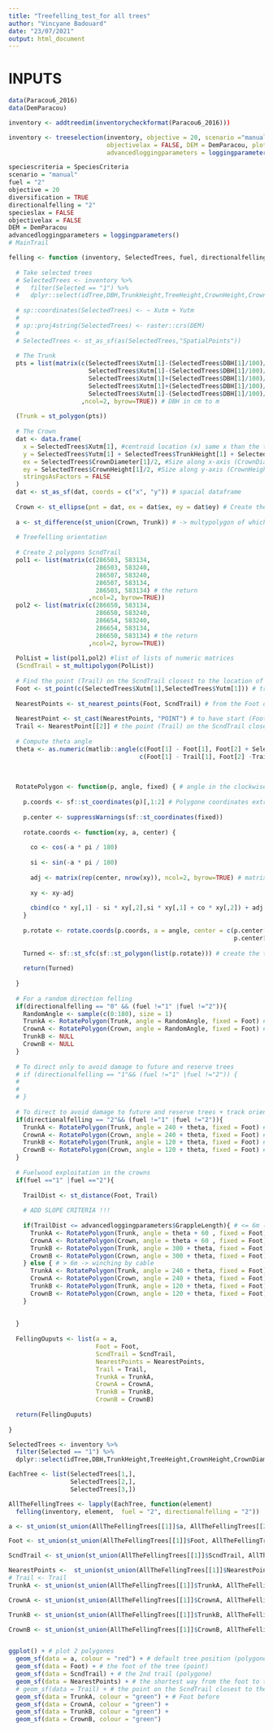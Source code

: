 ```yaml
---
title: "Treefelling_test_for all trees"
author: "Vincyane Badouard"
date: "23/07/2021"
output: html_document
---
```


# INPUTS
```r
data(Paracou6_2016)
data(DemParacou)

inventory <- addtreedim(inventorycheckformat(Paracou6_2016)))

inventory <- treeselection(inventory, objective = 20, scenario ="manual", fuel = "2", diversification = TRUE, specieslax = FALSE,
                           objectivelax = FALSE, DEM = DemParacou, plotslope = PlotSlope, speciescriteria = SpeciesCriteria,
                           advancedloggingparameters = loggingparameters())$inventory

speciescriteria = SpeciesCriteria
scenario = "manual"
fuel = "2"
objective = 20
diversification = TRUE
directionalfelling = "2"
specieslax = FALSE
objectivelax = FALSE
DEM = DemParacou
advancedloggingparameters = loggingparameters()
# MainTrail

```

```r
felling <- function (inventory, SelectedTrees, fuel, directionalfelling, advancedloggingparameters = loggingparameters()) {
  
  # Take selected trees
  # SelectedTrees <- inventory %>%
  #   filter(Selected == "1") %>%
  #   dplyr::select(idTree,DBH,TrunkHeight,TreeHeight,CrownHeight,CrownDiameter,Selected, Xutm, Yutm)
  
  # sp::coordinates(SelectedTrees) <- ~ Xutm + Yutm
  # 
  # sp::proj4string(SelectedTrees) <- raster::crs(DEM)
  # 
  # SelectedTrees <- st_as_sf(as(SelectedTrees,"SpatialPoints"))
  
  # The Trunk
  pts = list(matrix(c(SelectedTrees$Xutm[1]-(SelectedTrees$DBH[1]/100)/2, SelectedTrees$Yutm[1], 
                      SelectedTrees$Xutm[1]-(SelectedTrees$DBH[1]/100)/2, SelectedTrees$Yutm[1] + SelectedTrees$TrunkHeight[1], 
                      SelectedTrees$Xutm[1]+(SelectedTrees$DBH[1]/100)/2, SelectedTrees$Yutm[1] + SelectedTrees$TrunkHeight[1], 
                      SelectedTrees$Xutm[1]+(SelectedTrees$DBH[1]/100)/2, SelectedTrees$Yutm[1],
                      SelectedTrees$Xutm[1]-(SelectedTrees$DBH[1]/100)/2, SelectedTrees$Yutm[1]) # the return
                    ,ncol=2, byrow=TRUE)) # DBH in cm to m
  
  (Trunk = st_polygon(pts))
  
  # The Crown
  dat <- data.frame(
    x = SelectedTrees$Xutm[1], #centroid location (x) same x than the tree
    y = SelectedTrees$Yutm[1] + SelectedTrees$TrunkHeight[1] + SelectedTrees$CrownHeight[1]/2, #centroid location (y) = trunk height + CrownHeight/2
    ex = SelectedTrees$CrownDiameter[1]/2, #Size along x-axis (CrownDiameter/2)
    ey = SelectedTrees$CrownHeight[1]/2, #Size along y-axis (CrownHeight/2)
    stringsAsFactors = FALSE
  )
  dat <- st_as_sf(dat, coords = c("x", "y")) # spacial dataframe
  
  Crown <- st_ellipse(pnt = dat, ex = dat$ex, ey = dat$ey) # Create the ellipse
  
  a <- st_difference(st_union(Crown, Trunk)) # -> multypolygon of which we keep only the points that do not overlap
  
  # Treefelling orientation
  
  # Create 2 polygons ScndTrail
  pol1 <- list(matrix(c(286503, 583134,
                        286503, 583240, 
                        286507, 583240, 
                        286507, 583134,
                        286503, 583134) # the return
                      ,ncol=2, byrow=TRUE)) 
  pol2 <- list(matrix(c(286650, 583134,
                        286650, 583240, 
                        286654, 583240, 
                        286654, 583134,
                        286650, 583134) # the return
                      ,ncol=2, byrow=TRUE))
  
  PolList = list(pol1,pol2) #list of lists of numeric matrices
  (ScndTrail = st_multipolygon(PolList))
  
  # Find the point (Trail) on the ScndTrail closest to the location of the tree (Foot)
  Foot <- st_point(c(SelectedTrees$Xutm[1],SelectedTrees$Yutm[1])) # tree foot point
  
  NearestPoints <- st_nearest_points(Foot, ScndTrail) # from the Foot of the tree to the ScndTrail (linestring)
  
  NearestPoint <- st_cast(NearestPoints, "POINT") # to have start (Foot) and end (Trail) points
  Trail <- NearestPoint[[2]] # the point (Trail) on the ScndTrail closest to the location of the tree (Foot)
  
  # Compute theta angle
  theta <- as.numeric(matlib::angle(c(Foot[1] - Foot[1], Foot[2] + SelectedTrees$TreeHeight[1]),
                                    c(Foot[1] - Trail[1], Foot[2] -Trail[2]), degree = TRUE))
  
  
  
  RotatePolygon <- function(p, angle, fixed) { # angle in the clockwise direction
    
    p.coords <- sf::st_coordinates(p)[,1:2] # Polygone coordinates extraction
    
    p.center <- suppressWarnings(sf::st_coordinates(fixed))
    
    rotate.coords <- function(xy, a, center) {
      
      co <- cos(-a * pi / 180)
      
      si <- sin(-a * pi / 180)
      
      adj <- matrix(rep(center, nrow(xy)), ncol=2, byrow=TRUE) # matrix with fixed point coordinates
      
      xy <- xy-adj
      
      cbind(co * xy[,1] - si * xy[,2],si * xy[,1] + co * xy[,2]) + adj
    }
    
    p.rotate <- rotate.coords(p.coords, a = angle, center = c(p.center[1], 
                                                              p.center[2]))
    
    Turned <- sf::st_sfc(sf::st_polygon(list(p.rotate))) # create the turned polygon
    
    return(Turned)
    
  }
  
  # For a random direction felling
  if(directionalfelling == "0" && (fuel !="1" |fuel !="2")){
    RandomAngle <- sample(c(0:180), size = 1)
    TrunkA <- RotatePolygon(Trunk, angle = RandomAngle, fixed = Foot) # turned trunk
    CrownA <- RotatePolygon(Crown, angle = RandomAngle, fixed = Foot) # turned crown
    TrunkB <- NULL
    CrownB <- NULL
  }
  
  # To direct only to avoid damage to future and reserve trees
  # if (directionalfelling == "1"&& (fuel !="1" |fuel !="2")) {
  #   
  #   
  # }
  
  # To direct to avoid damage to future and reserve trees + track orientation. Winching: Foot before.
  if(directionalfelling == "2"&& (fuel !="1" |fuel !="2")){
    TrunkA <- RotatePolygon(Trunk, angle = 240 + theta, fixed = Foot) # turned trunk
    CrownA <- RotatePolygon(Crown, angle = 240 + theta, fixed = Foot) # turned crown
    TrunkB <- RotatePolygon(Trunk, angle = 120 + theta, fixed = Foot) # turned trunk 
    CrownB <- RotatePolygon(Crown, angle = 120 + theta, fixed = Foot) # turned crown
  }
  
  # Fuelwood exploitation in the crowns
  if(fuel =="1" |fuel =="2"){
    
    TrailDist <- st_distance(Foot, Trail)
    
    # ADD SLOPE CRITERIA !!!
    
    if(TrailDist <= advancedloggingparameters$GrappleLength){ # <= 6m (= grapple length) -> winching by grapple
      TrunkA <- RotatePolygon(Trunk, angle = theta + 60 , fixed = Foot) # turned trunk
      CrownA <- RotatePolygon(Crown, angle = theta + 60 , fixed = Foot) # turned crown
      TrunkB <- RotatePolygon(Trunk, angle = 300 + theta, fixed = Foot) # turned trunk
      CrownB <- RotatePolygon(Crown, angle = 300 + theta, fixed = Foot) # turned crown
    } else { # > 6m -> winching by cable
      TrunkA <- RotatePolygon(Trunk, angle = 240 + theta, fixed = Foot) # turned trunk
      CrownA <- RotatePolygon(Crown, angle = 240 + theta, fixed = Foot) # turned crown
      TrunkB <- RotatePolygon(Trunk, angle = 120 + theta, fixed = Foot) # turned trunk 
      CrownB <- RotatePolygon(Crown, angle = 120 + theta, fixed = Foot) # turned crown
    }
    
    
  }
  
  FellingOuputs <- list(a = a,
                        Foot = Foot,
                        ScndTrail = ScndTrail,
                        NearestPoints = NearestPoints,
                        Trail = Trail,
                        TrunkA = TrunkA,
                        CrownA = CrownA,
                        TrunkB = TrunkB,
                        CrownB = CrownB)
  
  return(FellingOuputs)
  
}

```


```r
SelectedTrees <- inventory %>% 
  filter(Selected == "1") %>%
  dplyr::select(idTree,DBH,TrunkHeight,TreeHeight,CrownHeight,CrownDiameter,Selected, Xutm, Yutm)

EachTree <- list(SelectedTrees[1,],
                 SelectedTrees[2,],
                 SelectedTrees[3,])

AllTheFellingTrees <- lapply(EachTree, function(element)
  felling(inventory, element,  fuel = "2", directionalfelling = "2"))

a <- st_union(st_union(AllTheFellingTrees[[1]]$a, AllTheFellingTrees[[2]]$a), AllTheFellingTrees[[3]]$a)

Foot <- st_union(st_union(AllTheFellingTrees[[1]]$Foot, AllTheFellingTrees[[2]]$Foot), AllTheFellingTrees[[3]]$Foot)

ScndTrail <- st_union(st_union(AllTheFellingTrees[[1]]$ScndTrail, AllTheFellingTrees[[2]]$ScndTrail), AllTheFellingTrees[[3]]$ScndTrail)

NearestPoints <-  st_union(st_union(AllTheFellingTrees[[1]]$NearestPoints, AllTheFellingTrees[[2]]$NearestPoints), AllTheFellingTrees[[3]]$NearestPoints)
# Trail <- Trail
TrunkA <- st_union(st_union(AllTheFellingTrees[[1]]$TrunkA, AllTheFellingTrees[[2]]$TrunkA), AllTheFellingTrees[[3]]$TrunkA)

CrownA <- st_union(st_union(AllTheFellingTrees[[1]]$CrownA, AllTheFellingTrees[[2]]$CrownA), AllTheFellingTrees[[3]]$CrownA)

TrunkB <- st_union(st_union(AllTheFellingTrees[[1]]$TrunkB, AllTheFellingTrees[[2]]$TrunkB), AllTheFellingTrees[[3]]$TrunkB)

CrownB <- st_union(st_union(AllTheFellingTrees[[1]]$CrownB, AllTheFellingTrees[[2]]$CrownB), AllTheFellingTrees[[3]]$CrownB)


ggplot() + # plot 2 polygones
  geom_sf(data = a, colour = "red") + # default tree position (polygone)
  geom_sf(data = Foot) + # the foot of the tree (point)
  geom_sf(data = ScndTrail) + # the 2nd trail (polygone)
  geom_sf(data = NearestPoints) + # the shortest way from the foot to the trail
  # geom_sf(data = Trail) + # the point on the ScndTrail closest to the location of the tree (Foot)
  geom_sf(data = TrunkA, colour = "green") + # Foot before
  geom_sf(data = CrownA, colour = "green") +
  geom_sf(data = TrunkB, colour = "green") +
  geom_sf(data = CrownB, colour = "green")

```

